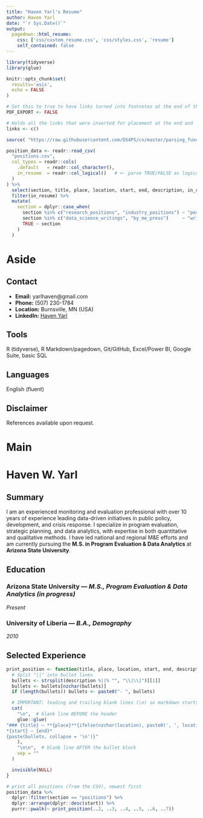 ```yaml
---
title: "Haven Yarl's Resume"
author: Haven Yarl
date: "`r Sys.Date()`"
output:
  pagedown::html_resume:
    css: ['css/custom_resume.css', 'css/styles.css', 'resume']
    self_contained: false
---
```


```r
library(tidyverse)
library(glue)
```


```r
knitr::opts_chunk$set(
  results='asis', 
  echo = FALSE
)

# Set this to true to have links turned into footnotes at the end of the document
PDF_EXPORT <- FALSE

# Holds all the links that were inserted for placement at the end and
links <- c()

source( "https://raw.githubusercontent.com/DS4PS/cv/master/parsing_functions.R" )

position_data <- readr::read_csv(
  "positions.csv",
  col_types = readr::cols(
    .default   = readr::col_character(),
    in_resume  = readr::col_logical()   # <- parse TRUE/FALSE as logical
  )
) %>%
  select(section, title, place, location, start, end, description, in_resume) %>%
  filter(in_resume) %>%
  mutate(
    section = dplyr::case_when(
      section %in% c("research_positions", "industry_positions") ~ "positions",
      section %in% c("data_science_writings", "by_me_press")     ~ "writings",
      TRUE ~ section
    )
  )

```


Aside
================================================================================

Contact {#contact}
--------------------------------------------------------------------------------

- **Email:** yarlhaven@gmail.com  
- **Phone:** (507) 230-1784  
- **Location:** Burnsville, MN (USA)  
- **LinkedIn:** [Haven Yarl](https://www.linkedin.com/in/haven-yarl-50970149/)

Tools
-------------------------------------
R (tidyverse), R Markdown/pagedown, Git/GitHub, Excel/Power BI, Google Suite, basic SQL

Languages
-------------------------------------
English (fluent)

Disclaimer
-------------------------------------
References available upon request.

Main
================================================================================

# Haven W. Yarl

Summary {data-icon=user}
--------------------------------------------------------------------------------
I am an experienced monitoring and evaluation professional with over 10 years of experience leading data-driven initiatives in public policy, development, and crisis response. I specialize in program evaluation, strategic planning, and data analytics, with expertise in both quantitative and qualitative methods. I have led national and regional M&E efforts and am currently pursuing the **M.S. in Program Evaluation & Data Analytics** at **Arizona State University**.

Education {data-icon=graduation-cap data-concise=true}  
--------------------------------------------------------------------------------

### Arizona State University — *M.S., Program Evaluation & Data Analytics (in progress)*
*Present*

### University of Liberia — *B.A., Demography*
*2010*

Selected Experience {data-icon=suitcase}
--------------------------------------------------------------------------------


```r
print_position <- function(title, place, location, start, end, description) {
  # Split "||" into bullet lines
  bullets <- strsplit(description %||% "", "\\|\\|")[[1]]
  bullets <- bullets[nzchar(bullets)]
  if (length(bullets)) bullets <- paste0("- ", bullets)

  # IMPORTANT: leading and trailing blank lines (\n) so markdown starts/ends a block
  cat(
    "\n",  # blank line BEFORE the header
    glue::glue(
"### {title} — **{place}**{ifelse(nzchar(location), paste0(', ', location), '')}
*{start} – {end}*
{paste(bullets, collapse = '\n')}"
    ),
    "\n\n",  # blank line AFTER the bullet block
    sep = ""
  )

  invisible(NULL)
}

# print all positions (from the CSV), newest first
position_data %>%
  dplyr::filter(section == "positions") %>%
  dplyr::arrange(dplyr::desc(start)) %>%
  purrr::pwalk(~ print_position(..2, ..3, ..4, ..5, ..6, ..7))
```
 







 